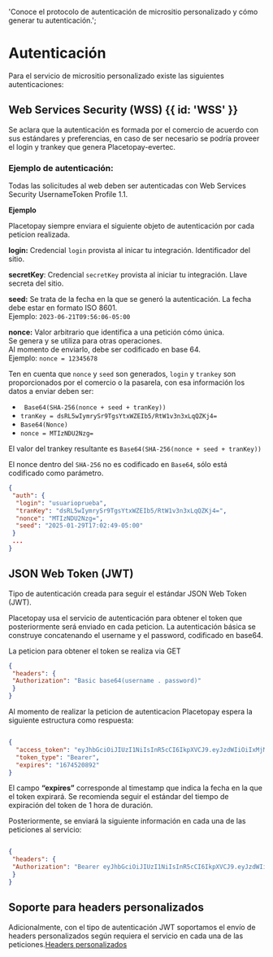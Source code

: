 
<HeroPattern />

  'Conoce el protocolo de autenticación de micrositio personalizado y cómo generar tu autenticación.';
  
# Autenticación

Para el servicio de micrositio personalizado existe las siguientes autenticaciones:

## Web Services Security (WSS)  {{ id: 'WSS' }}

Se aclara que la autenticación es formada por el comercio de acuerdo con sus estándares
y preferencias, en caso de ser necesario se podría proveer el login y trankey que genera
Placetopay-evertec.

### Ejemplo de autenticación:

Todas las solicitudes al web deben ser autenticadas con Web Services Security
UsernameToken Profile 1.1.

**Ejemplo**

Placetopay siempre enviara el siguiente objeto de autenticación por cada peticion realizada.

**login:** Credencial `login` provista al inicar tu integración. Identificador del sitio.

**secretKey**: Credencial `secretKey` provista al iniciar tu integración. Llave secreta del sitio.

**seed:** Se trata de la fecha en la que se generó la autenticación. La fecha debe estar en formato ISO 8601.    
Ejemplo: `2023-06-21T09:56:06-05:00`

**nonce:** Valor arbitrario que identifica a una petición cómo única.   
Se genera y se utiliza para otras operaciones.   
Al momento de enviarlo, debe ser codificado en base 64.   
Ejemplo: `nonce = 12345678`

Ten en cuenta que `nonce` y `seed` son generados, `login` y `trankey` son proporcionados por
el comercio o la pasarela, con esa información los datos a enviar deben ser:

- ` Base64(SHA-256(nonce + seed + tranKey))`  
- `tranKey = dsRL5wIymrySr9TgsYtxWZEIb5/RtW1v3n3xLqQZKj4=`  
- ` Base64(Nonce) `  
- `nonce = MTIzNDU2Nzg=`  

El valor del trankey resultante es `Base64(SHA-256(nonce + seed + tranKey))`


El nonce dentro del `SHA-256` no es codificado en `Base64`, sólo está codificado como
parámetro.


``` json {{ 'title': 'Autenticación de Ejemplo' }}
{
 "auth": {
  "login": "usuarioprueba",
  "tranKey": "dsRL5wIymrySr9TgsYtxWZEIb5/RtW1v3n3xLqQZKj4=",
  "nonce": "MTIzNDU2Nzg=",
  "seed": "2025-01-29T17:02:49-05:00"
 }
 ...
}
```

## JSON Web Token (JWT) 
Tipo de autenticación creada para seguir el estándar JSON Web Token (JWT). 

<CenteredContainer>
  <ImageZoom
      src="/Json_web_token (JWT).png"
      alt="diagrama flujo token"
      className="w-full h-auto shadow rounded-md my-0 transition-transform duration-300 ease-in-out cursor-pointer hover:scale-110 focus:scale-110" 
  />
</CenteredContainer>

Placetopay usa el servicio de autenticación para obtener el token que posteriormente será enviado en cada peticion.
La autenticación básica se construye concatenando el username y el password,
codificado en base64.

<Note> La peticion para obtener el token se realiza via GET </Note>

``` json
{
 "headers": {
 "Authorization": "Basic base64(username . password)"
 }
}
```

Al momento de realizar la peticion de autenticacion Placetopay espera la siguiente estructura como respuesta:
``` json 

{
  "access_token": "eyJhbGciOiJIUzI1NiIsInR5cCI6IkpXVCJ9.eyJzdWIiOiIxMjM0NTY3ODkwIiwibmFtZSI6IkpvaG4gRG9lIiwiaWF0IjoxNTE2MjM5MDIyfQ.SflKxwRJSMeKKF2QT4fwpMeJf36POk6yJV_adQssw5c",
  "token_type": "Bearer",
  "expires": "1674520892"
}

```

El campo **“expires”** corresponde al timestamp que indica la fecha en la que el token expirará.
Se recomienda seguir el estándar del tiempo de expiración del token de 1 hora de
duración.

Posteriormente, se enviará la siguiente información en cada una de las peticiones al
servicio:

``` json 

{
 "headers": {
 "Authorization": "Bearer eyJhbGciOiJIUzI1NiIsInR5cCI6IkpXVCJ9.eyJzdWIiOiIxMjM0NTY3ODkwIiwibmFtZSI6IkpvaG4gRG9lIiwiaWF0IjoxNTE2MjM5MDIyfQ.SflKxwRJSMeKKF2QT4fwpMeJf36POk6yJV_adQssw5c"
 }
}
```

## Soporte para headers personalizados

Adicionalmente, con el tipo de autenticación JWT soportamos el envío de headers
personalizados según requiera el servicio en cada una de las peticiones.[Headers personalizados](https://docs.guzzlephp.org/en/stable/request-options.html#headers)


























































